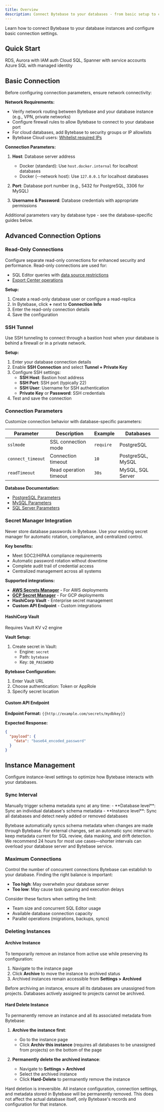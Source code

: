 ```yaml
---
title: Overview
description: Connect Bytebase to your databases - from basic setup to cloud-native authentication
---
```


Learn how to connect Bytebase to your database instances and configure basic connection settings.

## Quick Start

<Columns cols={3}>
  <Card title="AWS Databases" href="/get-started/connect/aws" icon="aws">
    RDS, Aurora with IAM auth
  </Card>
  <Card title="GCP Databases" href="/get-started/connect/gcp" icon="google">
    Cloud SQL, Spanner with service accounts
  </Card>
  <Card title="Azure Databases" href="/get-started/connect/azure" icon="microsoft">
    Azure SQL with managed identity
  </Card>
</Columns>

## Basic Connection

Before configuring connection parameters, ensure network connectivity:

**Network Requirements:**
- Verify network routing between Bytebase and your database instance (e.g., VPN, private networks)
- Configure firewall rules to allow Bytebase to connect to your database port
- For cloud databases, add Bytebase to security groups or IP allowlists
- Bytebase Cloud users: [Whitelist required IPs](/get-started/cloud#prerequisites)

**Connection Parameters:**

1. **Host**: Database server address
   - Docker (standard): Use `host.docker.internal` for localhost databases
   - Docker (--network host): Use `127.0.0.1` for localhost databases

2. **Port**: Database port number (e.g., 5432 for PostgreSQL, 3306 for MySQL)

3. **Username & Password**: Database credentials with appropriate permissions

Additional parameters vary by database type - see the database-specific guides below.

## Advanced Connection Options

### Read-Only Connections

Configure separate read-only connections for enhanced security and performance. Read-only connections are used for:
- SQL Editor queries with [data source restrictions](/sql-editor/settings/data-source-restriction)
- [Export Center operations](/security/database-permission/export#request-from-export-center)

**Setup:**
1. Create a read-only database user or configure a read-replica
2. In Bytebase, click **+** next to **Connection Info**
3. Enter the read-only connection details
4. Save the configuration

### SSH Tunnel

Use SSH tunneling to connect through a bastion host when your database is behind a firewall or in a private network.

**Setup:**
1. Enter your database connection details
2. Enable **SSH Connection** and select **Tunnel + Private Key**
3. Configure SSH settings:
   - **SSH Host**: Bastion host address
   - **SSH Port**: SSH port (typically 22)
   - **SSH User**: Username for SSH authentication
   - **Private Key** or **Password**: SSH credentials
4. Test and save the connection

### Connection Parameters

Customize connection behavior with database-specific parameters:

| Parameter | Description | Example | Databases |
|-----------|------------|---------|-----------|
| `sslmode` | SSL connection mode | `require` | PostgreSQL |
| `connect_timeout` | Connection timeout | `10` | PostgreSQL, MySQL |
| `readTimeout` | Read operation timeout | `30s` | MySQL, SQL Server |

**Database Documentation:**
- [PostgreSQL Parameters](https://www.postgresql.org/docs/current/libpq-connect.html)
- [MySQL Parameters](https://github.com/go-sql-driver/mysql#parameters)
- [SQL Server Parameters](https://pkg.go.dev/github.com/microsoft/go-mssqldb#section-readme)

### Secret Manager Integration

Never store database passwords in Bytebase. Use your existing secret manager for automatic rotation, compliance, and centralized control.

**Key benefits:**
- Meet SOC2/HIPAA compliance requirements
- Automatic password rotation without downtime
- Complete audit trail of credential access
- Centralized management across all systems

**Supported integrations:**

- **[AWS Secrets Manager](/get-started/connect/aws#aws-secrets-manager)** - For AWS deployments
- **[GCP Secret Manager](/get-started/connect/gcp#gcp-secret-manager)** - For GCP deployments
- **HashiCorp Vault** - Enterprise secret management
- **Custom API Endpoint** - Custom integrations

#### HashiCorp Vault

<Note>
Requires Vault KV v2 engine
</Note>

**Vault Setup:**
1. Create secret in Vault:
   - Engine: `secret`
   - Path: `bytebase`
   - Key: `DB_PASSWORD`

**Bytebase Configuration:**
1. Enter Vault URL
2. Choose authentication: Token or AppRole
3. Specify secret location

#### Custom API Endpoint

**Endpoint Format:** `{{http://example.com/secrets/mydbkey}}`

**Expected Response:**
```json
{
  "payload": {
    "data": "base64_encoded_password"
  }
}
```

## Instance Management

Configure instance-level settings to optimize how Bytebase interacts with your databases.

### Sync Interval

<Tip>
Manually trigger schema metadata sync at any time:
- **Database level**: Sync an individual database's schema metadata
- **Instance level**: Sync all databases and detect newly added or removed databases
</Tip>

Bytebase automatically syncs schema metadata when changes are made through Bytebase. For external changes, set an automatic sync interval to keep metadata current for SQL review, data masking, and drift detection. We recommend 24 hours for most use cases—shorter intervals can overload your database server and Bytebase service.

### Maximum Connections

Control the number of concurrent connections Bytebase can establish to your database. Finding the right balance is important:
- **Too high**: May overwhelm your database server
- **Too low**: May cause task queuing and execution delays

Consider these factors when setting the limit:
- Team size and concurrent SQL Editor usage
- Available database connection capacity
- Parallel operations (migrations, backups, syncs)

### Deleting Instances

#### Archive Instance

To temporarily remove an instance from active use while preserving its configuration:

1. Navigate to the instance page
2. Click **Archive** to move the instance to archived status
3. Archived instances remain accessible from **Settings > Archived**

<Warning>
Before archiving an instance, ensure all its databases are unassigned from projects. Databases actively assigned to projects cannot be archived.
</Warning>

#### Hard Delete Instance

To permanently remove an instance and all its associated metadata from Bytebase:

1. **Archive the instance first**:
   - Go to the instance page
   - Click **Archiv this instance** (requires all databases to be unassigned from projects) on the bottom of the page

2. **Permanently delete the archived instance**:
   - Navigate to **Settings > Archived**
   - Select the archived instance
   - Click **Hard-Delete** to permanently remove the instance

<Caution>
Hard deletion is irreversible. All instance configuration, connection settings, and metadata stored in Bytebase will be permanently removed. This does not affect the actual database itself, only Bytebase's records and configuration for that instance.
</Caution>
